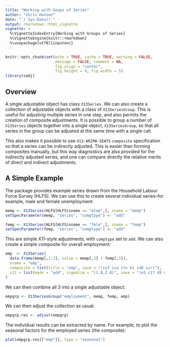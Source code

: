 ```yaml
---
title: "Working with Goups of Series"
author: "Chris Hansen"
date: "`r Sys.Date()`"
output: rmarkdown::html_vignette
vignette: >
  %\VignetteIndexEntry{Working with Groups of Series}
  %\VignetteEngine{knitr::rmarkdown}
  %\usepackage[utf8]{inputenc}
---
```


<style type="text/css">
  .section.level1 h1 {
    font-size: 25px;
    line-height: 30px;
    margin-top: 20px;
    border-bottom: 6px solid #f7f7f7;
  }

.figure img{
  max-width: 80%;
}

.plotly.html-widget{
  width: 700px !important;
  padding-bottom: 10px;
}
</style>
  
```r
knitr::opts_chunk$set(echo = TRUE, cache = TRUE, warning = FALSE,
                      message = FALSE, comment = NA, 
                      fig.align = "center", 
                      fig.height = 4, fig.width = 5)
library(sadj)
```

## Overview

A single adjustable object has class `X13Series`.  We can also create a
collection of adjustable objects with a class of `X13SeriesGroup`.  This is
useful for adjusting multiple series in one step, and also permits the creation
of composite adjustments.
It is possible to group a number of `X13Series` objects together into a single
object, `X13SeriesGroup`, so that all series in the group can be adjusted at
the same time with a single call. 

This also makes it possible to use `X13-ARIMA-SEATS` `composite` specification
so that a series can be indirectly adjusted.  This is easier than forming
composites manually, but this way diagnostics are also provided for the
indirectly adjusted series, and one can compare directly the relative merits of
direct and indirect adjustments.

## A Simple Example

The package provides example series drawn from the Household Labour Force
Survey (HLFS).  We can use this to create several individual series&ndash;for
example, male and female unemployment:

```R
memp <- X13Series(HLFS[HLFS$sname == "mlem",], sname = "memp")
setSpecParameter(memp, "series", "comptype") <- "add"

femp <- X13Series(HLFS[HLFS$sname == "fmle",], sname = "femp")
setSpecParameter(femp, "series", "comptype") <- "add"
```

This are simple X11-style adjustments, with `comptype` set to `add`.  We can
also create a simple composite for overall employment:

```R
emp  <- X13Series(
  data.frame(memp[,1:2], value = memp[,3] + femp[,3]),
  sname = "emp",
  composite = list(title = "emp", save = "(isf isa itn b1 id8 iir)"),
  x11 = list(mode = "add", sigmalim = "(1.8,2.8)", save = "(e1 c17 d8 d9 d10 d11 d12 d13)")
)
```

We can then combine all 3 into a single adjustable object:

```R
empgrp <- X13SeriesGroup("employment", memp, femp, emp)
```

We can then adjust the collection as usual:

```R
empgrp.res <- adjust(empgrp)
```

The individual results can be extracted by name.  For example, to plot the
seasonal factors for the employed series (the composite):

```R
plot(empgrp.res[["emp"]], type = "seasonal")
```






